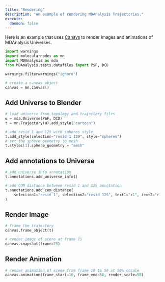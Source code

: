 ```yaml
---
title: "Rendering"
description: "An example of rendering MDAnalysis Trajectories."
execute:
  daemon: false
---
```


Here is an example that uses [Canavs](../api/canvas.html) to render images and animations of MDAnalysis Universes.


```python
import warnings
import molecularnodes as mn
import MDAnalysis as mda
from MDAnalysis.tests.datafiles import PSF, DCD

warnings.filterwarnings("ignore")

# create a canvas object
canvas = mn.Canvas()
```

## Add Universe to Blender

```python
# load universe from topology and trajectory files
u = mda.Universe(PSF, DCD)
t = mn.Trajectory(u).add_style("cartoon")

# add resid 1 and 129 with spheres style
t.add_style(selection="resid 1 129", style="spheres")
# set the sphere geometry to mesh
t.styles[1].sphere_geometry = "mesh"
```

## Add annotations to Universe

```python
# add universe info annotation
t.annotations.add_universe_info()

# add COM distance between resid 1 and 129 annotation
t.annotations.add_com_distance(
    selection1="resid 1", selection2="resid 129", text1="r1", text2="r129"
)
```

## Render Image

```python
# frame the trajectory
canvas.frame_object(t)

# render image of scene at frame 75
canvas.snapshot(frame=75)
```

## Render Animation

```python
# render animation of scene from frame 10 to 50 at 50% sccale
canvas.animation(frame_start=10, frame_end=50, render_scale=50)
```
